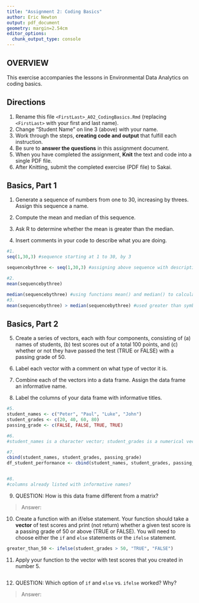 ```yaml
---
title: "Assignment 2: Coding Basics"
author: Eric Newton
output: pdf_document
geometry: margin=2.54cm
editor_options: 
  chunk_output_type: console
---
```


## OVERVIEW

This exercise accompanies the lessons in Environmental Data Analytics on coding basics.

## Directions

1.  Rename this file `<FirstLast>_A02_CodingBasics.Rmd` (replacing `<FirstLast>` with your first and last name).
2.  Change "Student Name" on line 3 (above) with your name.
3.  Work through the steps, **creating code and output** that fulfill each instruction.
4.  Be sure to **answer the questions** in this assignment document.
5.  When you have completed the assignment, **Knit** the text and code into a single PDF file.
6.  After Knitting, submit the completed exercise (PDF file) to Sakai.

## Basics, Part 1

1.  Generate a sequence of numbers from one to 30, increasing by threes. Assign this sequence a name.

2.  Compute the mean and median of this sequence.

3.  Ask R to determine whether the mean is greater than the median.

4.  Insert comments in your code to describe what you are doing.

```r
#1. 
seq(1,30,3) #sequence starting at 1 to 30, by 3

sequencebythree <- seq(1,30,3) #assigning above sequence with descriptive name

#2. 
mean(sequencebythree)

median(sequencebythree) #using functions mean() and median() to calculate values
#3. 
mean(sequencebythree) > median(sequencebythree) #used greater than symbol to ask R

```

## Basics, Part 2

5.  Create a series of vectors, each with four components, consisting of (a) names of students, (b) test scores out of a total 100 points, and (c) whether or not they have passed the test (TRUE or FALSE) with a passing grade of 50.



6.  Label each vector with a comment on what type of vector it is.

7.  Combine each of the vectors into a data frame. Assign the data frame an informative name.

8.  Label the columns of your data frame with informative titles.

```r
#5.
student_names <- c("Peter", "Paul", "Luke", "John")
student_grades <- c(20, 40, 60, 80)
passing_grade <- c(FALSE, FALSE, TRUE, TRUE)

#6.
#student_names is a character vector; student_grades is a numerical vector; passing_grade is a logical vector

#7.
cbind(student_names, student_grades, passing_grade)
df_student_performance <- cbind(student_names, student_grades, passing_grade)


#8.
#columns already listed with informative names?


```

9.  QUESTION: How is this data frame different from a matrix?

> Answer:

10. Create a function with an if/else statement. Your function should take a **vector** of test scores and print (not return) whether a given test score is a passing grade of 50 or above (TRUE or FALSE). You will need to choose either the `if` and `else` statements or the `ifelse` statement. 

```r
greater_than_50 <- ifelse(student_grades > 50, "TRUE", "FALSE")
```



11. Apply your function to the vector with test scores that you created in number 5.

```r

```

12. QUESTION: Which option of `if` and `else` vs. `ifelse` worked? Why?

> Answer:
